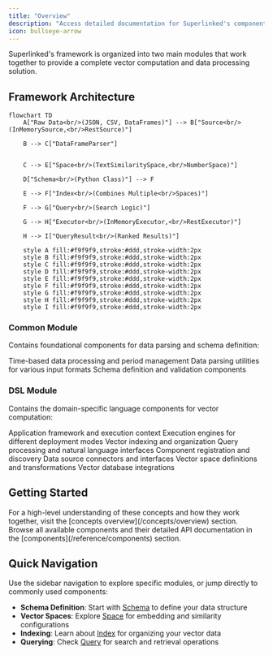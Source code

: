 ```yaml
---
title: "Overview"
description: "Access detailed documentation for Superlinked's components and framework architecture"
icon: bullseye-arrow
---
```


Superlinked's framework is organized into two main modules that work together to provide a complete vector computation and data processing solution.

## Framework Architecture


```mermaid
flowchart TD
    A["Raw Data<br/>(JSON, CSV, DataFrames)"] --> B["Source<br/>(InMemorySource,<br/>RestSource)"]
    
    B --> C["DataFrameParser"]
    
  
    C --> E["Space<br/>(TextSimilaritySpace,<br/>NumberSpace)"]

    D["Schema<br/>(Python Class)"] --> F
    
    E --> F["Index<br/>(Combines Multiple<br/>Spaces)"]
    
    F --> G["Query<br/>(Search Logic)"]
    
    G --> H["Executor<br/>(InMemoryExecutor,<br/>RestExecutor)"]
    
    H --> I["QueryResult<br/>(Ranked Results)"]
    
    style A fill:#f9f9f9,stroke:#ddd,stroke-width:2px
    style B fill:#f9f9f9,stroke:#ddd,stroke-width:2px
    style C fill:#f9f9f9,stroke:#ddd,stroke-width:2px
    style D fill:#f9f9f9,stroke:#ddd,stroke-width:2px
    style E fill:#f9f9f9,stroke:#ddd,stroke-width:2px
    style F fill:#f9f9f9,stroke:#ddd,stroke-width:2px
    style G fill:#f9f9f9,stroke:#ddd,stroke-width:2px
    style H fill:#f9f9f9,stroke:#ddd,stroke-width:2px
    style I fill:#f9f9f9,stroke:#ddd,stroke-width:2px
```

### Common Module

Contains foundational components for data parsing and schema definition:

<CardGroup cols={3}>
  <Card title="DAG" icon="sitemap" href="/reference/common/dag/period_time">
    Time-based data processing and period management
  </Card>
  <Card
    title="Parser"
    icon="file-code"
    href="/reference/common/parser/data_parser"
  >
    Data parsing utilities for various input formats
  </Card>
  <Card title="Schema" icon="database" href="/reference/common/schema/schema">
    Schema definition and validation components
  </Card>
</CardGroup>

### DSL Module

Contains the domain-specific language components for vector computation:

<CardGroup cols={4}>
  <Card title="App" icon="rocket" href="/reference/dsl/app">
    Application framework and execution context
  </Card>
  <Card title="Executor" icon="cogs" href="/reference/dsl/executor">
    Execution engines for different deployment modes
  </Card>
  <Card title="Index" icon="list" href="/reference/dsl/index">
    Vector indexing and organization
  </Card>
  <Card title="Query" icon="magnifying-glass" href="/reference/dsl/query">
    Query processing and natural language interfaces
  </Card>
</CardGroup>

<CardGroup cols={4}>
  <Card title="Registry" icon="folder-open" href="/reference/dsl/registry">
    Component registration and discovery
  </Card>
  <Card
    title="Source"
    icon="arrow-right-to-bracket"
    href="/reference/dsl/source"
  >
    Data source connectors and interfaces
  </Card>
  <Card title="Space" icon="cube" href="/reference/dsl/space">
    Vector space definitions and transformations
  </Card>
  <Card title="Storage" icon="hard-drive" href="/reference/dsl/storage">
    Vector database integrations
  </Card>
</CardGroup>

## Getting Started

<Note>
  For a high-level understanding of these concepts and how they work together,
  visit the [concepts overview](/concepts/overview) section.
</Note>

<Info>
  Browse all available components and their detailed API documentation in the
  [components](/reference/components) section.
</Info>

## Quick Navigation

Use the sidebar navigation to explore specific modules, or jump directly to commonly used components:

- **Schema Definition**: Start with [Schema](/reference/common/schema/schema) to define your data structure
- **Vector Spaces**: Explore [Space](/reference/dsl/space) for embedding and similarity configurations
- **Indexing**: Learn about [Index](/reference/dsl/index) for organizing your vector data
- **Querying**: Check [Query](/reference/dsl/query) for search and retrieval operations
